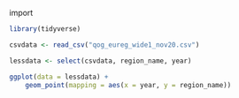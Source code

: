 import
```r
library(tidyverse)

csvdata <- read_csv("qog_eureg_wide1_nov20.csv")

lessdata <- select(csvdata, region_name, year)

ggplot(data = lessdata) +
    geom_point(mapping = aes(x = year, y = region_name))
```